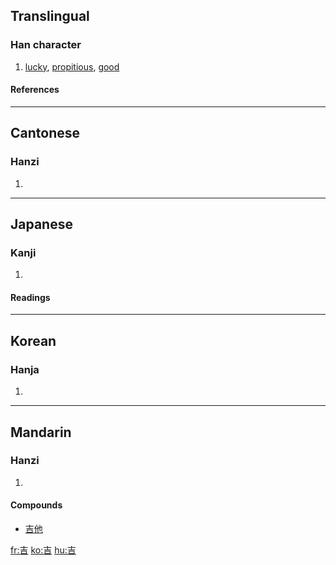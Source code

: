 ==Translingual==
===Han character===
{{Han char|rn=30|rad=口|as=03|sn=6|four=4060<sub>1</sub>|canj=土口 (GR)}}
# [[lucky]], [[propitious]], [[good]]
====References====
{{Han ref|kx=0175.020|dkj=03289|dj=0389.020|hdz=10576.060|uh=5409|ud=21513|bh=A64E|bd=42574}}
----
==Cantonese==
===Hanzi===
{{yue-hanzi|jyut=|y=gat1}}
# {{defn|Cantonese}}
----
==Japanese==
===Kanji===
{{ja-kanji|grade=c|rs=口03}}
# {{defn|Japanese}} 
====Readings====
{{ja-readings|on=[[きち]] (kichi), [[きつ]] (kitsu)
|kun=[[よい]] (yoi)
|nanori=[[よし]] (yoshi)
}}
----

==Korean==
===Hanja===
{{ko-hanja|hangeul=길|rv=gil|mr=kil}}
# {{defn|Korean}}
----
==Mandarin==
===Hanzi===
{{cmn-hanzi|pin=[[jí]] (ji2), [[tòng]] (tong4)|wg=chi<sup>2</sup>, t'ung<sup>4</sup>}}
# {{defn|Mandarin}}

====Compounds====
*[[吉他]]

[[fr:吉]]
[[ko:吉]]
[[hu:吉]]